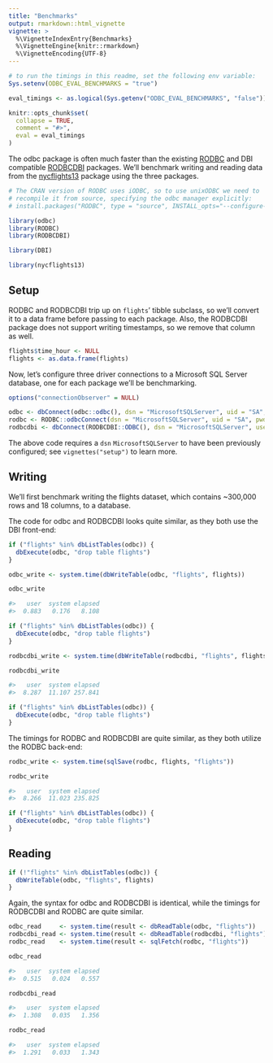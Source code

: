 ```yaml
---
title: "Benchmarks"
output: rmarkdown::html_vignette
vignette: >
  %\VignetteIndexEntry{Benchmarks}
  %\VignetteEngine{knitr::rmarkdown}
  %\VignetteEncoding{UTF-8}
---
```


```r
# to run the timings in this readme, set the following env variable:
Sys.setenv(ODBC_EVAL_BENCHMARKS = "true")
```

```r
eval_timings <- as.logical(Sys.getenv("ODBC_EVAL_BENCHMARKS", "false"))

knitr::opts_chunk$set(
  collapse = TRUE,
  comment = "#>",
  eval = eval_timings
)
```

The odbc package is often much faster than the existing
[RODBC](https://cran.r-project.org/package=RODBC) and DBI compatible
[RODBCDBI](https://cran.r-project.org/package=RODBCDBI) packages. We'll benchmark writing and reading data from the [nycflights13](https://github.com/tidyverse/nycflights13) package using the three packages.

```r
# The CRAN version of RODBC uses iODBC, so to use unixODBC we need to 
# recompile it from source, specifying the odbc manager explicitly:
# install.packages("RODBC", type = "source", INSTALL_opts="--configure-args='--with-odbc-manager=odbc'")
```

```r
library(odbc)
library(RODBC)
library(RODBCDBI)

library(DBI)

library(nycflights13)
```

## Setup

RODBC and RODBCDBI trip up on `flights`' tibble subclass, so we'll convert it to a data frame before passing to each package. Also, the RODBCDBI package does not support writing timestamps, so we remove that column as well.

```r
flights$time_hour <- NULL
flights <- as.data.frame(flights)
```

Now, let's configure three driver connections to a Microsoft SQL Server database, one for each package we'll be benchmarking.

```r
options("connectionObserver" = NULL)
```

```r
odbc <- dbConnect(odbc::odbc(), dsn = "MicrosoftSQLServer", uid = "SA", pwd = "BoopBop123!")
rodbc <- RODBC::odbcConnect(dsn = "MicrosoftSQLServer", uid = "SA", pwd = "BoopBop123!")
rodbcdbi <- dbConnect(RODBCDBI::ODBC(), dsn = "MicrosoftSQLServer", user = "SA", password = "BoopBop123!")
```

The above code requires a `dsn` `MicrosoftSQLServer` to have been previously configured; see `vignettes("setup")` to learn more.

## Writing

We'll first benchmark writing the flights dataset, which contains ~300,000 rows and 18 columns, to a database.

The code for odbc and RODBCDBI looks quite similar, as they both use the DBI front-end:

```r
if ("flights" %in% dbListTables(odbc)) {
  dbExecute(odbc, "drop table flights")
}
```

```r
odbc_write <- system.time(dbWriteTable(odbc, "flights", flights))

odbc_write
```

```r
#>   user  system elapsed 
#>  0.883   0.176   8.108 
```

```r
if ("flights" %in% dbListTables(odbc)) {
  dbExecute(odbc, "drop table flights")
}
```

```r
rodbcdbi_write <- system.time(dbWriteTable(rodbcdbi, "flights", flights))

rodbcdbi_write
```

```r
#>   user  system elapsed 
#>  8.287  11.107 257.841 
```

```r
if ("flights" %in% dbListTables(odbc)) {
  dbExecute(odbc, "drop table flights")
}
```

The timings for RODBC and RODBCDBI are quite similar, as they both utilize the RODBC back-end:

```r
rodbc_write <- system.time(sqlSave(rodbc, flights, "flights"))

rodbc_write
```

```r
#>   user  system elapsed 
#>  8.266  11.023 235.825 
```

```r
if ("flights" %in% dbListTables(odbc)) {
  dbExecute(odbc, "drop table flights")
}
```

## Reading

```r
if (!"flights" %in% dbListTables(odbc)) {
  dbWriteTable(odbc, "flights", flights)
}
```

Again, the syntax for odbc and RODBCDBI is identical, while the timings for RODBCDBI and RODBC are quite similar.

```r
odbc_read     <- system.time(result <- dbReadTable(odbc, "flights"))
rodbcdbi_read <- system.time(result <- dbReadTable(rodbcdbi, "flights"))
rodbc_read    <- system.time(result <- sqlFetch(rodbc, "flights"))
```

```r
odbc_read
```

```r
#>   user  system elapsed 
#>  0.515   0.024   0.557 
```

```r
rodbcdbi_read
```

```r
#>   user  system elapsed 
#>  1.308   0.035   1.356 
```

```r
rodbc_read
```

```r
#>   user  system elapsed 
#>  1.291   0.033   1.343 
```
